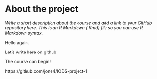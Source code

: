 
# About the project

*Write a short description about the course and add a link to your GitHub repository here. This is an R Markdown (.Rmd) file so you can use R Markdown syntax.*

Hello again.

Let's write here on github

The course can begin!

https://github.com/jone4/IODS-project-1
```r


```

